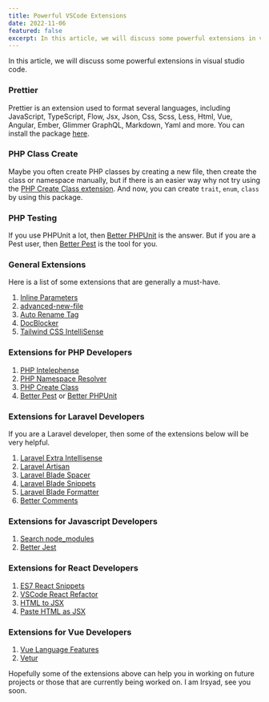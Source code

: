 ```yaml
---
title: Powerful VSCode Extensions
date: 2022-11-06
featured: false
excerpt: In this article, we will discuss some powerful extensions in visual studio code.
---
```


In this article, we will discuss some powerful extensions in visual studio code.

### Prettier

Prettier is an extension used to format several languages, including JavaScript, TypeScript, Flow, Jsx, Json, Css, Scss, Less, Html, Vue, Angular, Ember, Glimmer GraphQL, Markdown, Yaml and more. You can install the package [here](https://marketplace.visualstudio.com/items?itemName=esbenp.prettier-vscode).

### PHP Class Create

Maybe you often create PHP classes by creating a new file, then create the class or namespace manually, but if there is an easier way why not try using the [PHP Create Class extension](https://marketplace.visualstudio.com/items?itemName=jaguadoromero.vscode-php-create-class). And now, you can create `trait`, `enum`, `class` by using this package.

### PHP Testing

If you use PHPUnit a lot, then [Better PHPUnit](https://marketplace.visualstudio.com/items?itemName=calebporzio.better-phpunit) is the answer. But if you are a Pest user, then [Better Pest](https://marketplace.visualstudio.com/items?itemName=m1guelpf.better-pest) is the tool for you.

### General Extensions

Here is a list of some extensions that are generally a must-have.

1. [Inline Parameters](https://marketplace.visualstudio.com/items?itemName=liamhammett.inline-parameters)
2. [advanced-new-file](https://marketplace.visualstudio.com/items?itemName=patbenatar.advanced-new-file)
3. [Auto Rename Tag](https://marketplace.visualstudio.com/items?itemName=formulahendry.auto-rename-tag)
4. [DocBlocker](https://marketplace.visualstudio.com/items?itemName=flydreame.docblocker)
5. [Tailwind CSS IntelliSense](https://marketplace.visualstudio.com/items?itemName=bradlc.vscode-tailwindcss)

### Extensions for PHP Developers

1. [PHP Intelephense](https://marketplace.visualstudio.com/items?itemName=bmewburn.vscode-intelephense-client)
2. [PHP Namespace Resolver](https://marketplace.visualstudio.com/items?itemName=MehediDracula.php-namespace-resolver)
3. [PHP Create Class](https://marketplace.visualstudio.com/items?itemName=jaguadoromero.vscode-php-create-class)
4. [Better Pest](https://marketplace.visualstudio.com/items?itemName=m1guelpf.better-pest) or [Better PHPUnit](https://marketplace.visualstudio.com/items?itemName=calebporzio.better-phpunit)

### Extensions for Laravel Developers

If you are a Laravel developer, then some of the extensions below will be very helpful.

1. [Laravel Extra Intellisense](https://marketplace.visualstudio.com/items?itemName=amiralizadeh9480.laravel-extra-intellisense)
2. [Laravel Artisan](https://marketplace.visualstudio.com/items?itemName=ryannaddy.laravel-artisan)
3. [Laravel Blade Spacer](https://marketplace.visualstudio.com/items?itemName=austenc.laravel-blade-spacer)
4. [Laravel Blade Snippets](https://marketplace.visualstudio.com/items?itemName=onecentlin.laravel-blade)
5. [Laravel Blade Formatter](https://marketplace.visualstudio.com/items?itemName=shufo.vscode-blade-formatter)
6. [Better Comments](https://marketplace.visualstudio.com/items?itemName=aaron-bond.better-comments)

### Extensions for Javascript Developers

1. [Search node_modules](https://marketplace.visualstudio.com/items?itemName=jasonnutter.search-node-modules)
2. [Better Jest](https://marketplace.visualstudio.com/items?itemName=CoachRichbart.better-jest)

### Extensions for React Developers

1. [ES7 React Snippets](https://marketplace.visualstudio.com/items?itemName=dsznajder.es7-react-js-snippets)
2. [VSCode React Refactor](https://marketplace.visualstudio.com/items?itemName=planbcoding.vscode-react-refactor)
3. [HTML to JSX](https://marketplace.visualstudio.com/items?itemName=riazxrazor.html-to-jsx)
4. [Paste HTML as JSX](https://marketplace.visualstudio.com/items?itemName=leodriesch.paste-html-as-jsx)

### Extensions for Vue Developers

1. [Vue Language Features](https://marketplace.visualstudio.com/items?itemName=vue.volar)
2. [Vetur](https://marketplace.visualstudio.com/items?itemName=octref.vetur)

Hopefully some of the extensions above can help you in working on future projects or those that are currently being worked on. I am Irsyad, see you soon.
